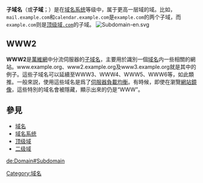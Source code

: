 {{Unreferenced|time=2018-08-02T07:29:45+00:00}}
{{noteTA|G1=IT}}
'''子域名'''（或'''子域'''；{{lang-en|Subdomain}}）是在[[域名系统|域名系统]]等级中，属于更高一层域的域。比如，<code>mail.example.com</code>和<code>calendar.example.com</code>是<code>example.com</code>的两个子域，而<code>example.com</code>则是[[顶级域|顶级域]]<code>[[.com|.com]]</code>的子域。
[[File:Subdomain-en.svg|thumb]]
==WWW2==
'''WWW2'''是[[萬維網|萬維網]]中分流伺服器的[[子域名|子域名]]，主要用於識別一個[[域名|域名]]内一些相關的網站。www.example.org、www2.example.org及www3.example.org就是其中的例子。這些子域名可以延續至WWW3、WWW4、WWW5、WWW6等，如此類推。一般來説，使用這些域名是爲了[[伺服器|伺服器]][[負載均衡|負載均衡]]。有時候，即使在瀏覽[[網站鏡像|網站鏡像]]，這些特別的域名會被隱藏，顯示出來的仍是“WWW”。
==參見==
*[[域名|域名]]
*[[域名系统|域名系统]]
*[[顶级域|顶级域]]
*[[二级域|二级域]]

{{Compu-domain-stub}}

[[Category:域名|Category:域名]]

[[de:Domain#Subdomain|de:Domain#Subdomain]]